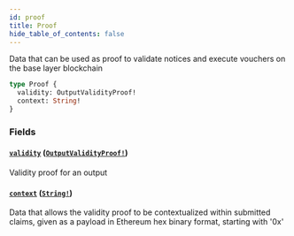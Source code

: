 ```yaml
---
id: proof
title: Proof
hide_table_of_contents: false
---
```



Data that can be used as proof to validate notices and execute vouchers on the base layer blockchain

```graphql
type Proof {
  validity: OutputValidityProof!
  context: String!
}
```


### Fields

#### [`validity`](#) ([`OutputValidityProof!`](../../objects/output-validity-proof))

Validity proof for an output


#### [`context`](#) ([`String!`](../../scalars/string))

Data that allows the validity proof to be contextualized within submitted claims, given as a payload in Ethereum hex binary format, starting with '0x'




